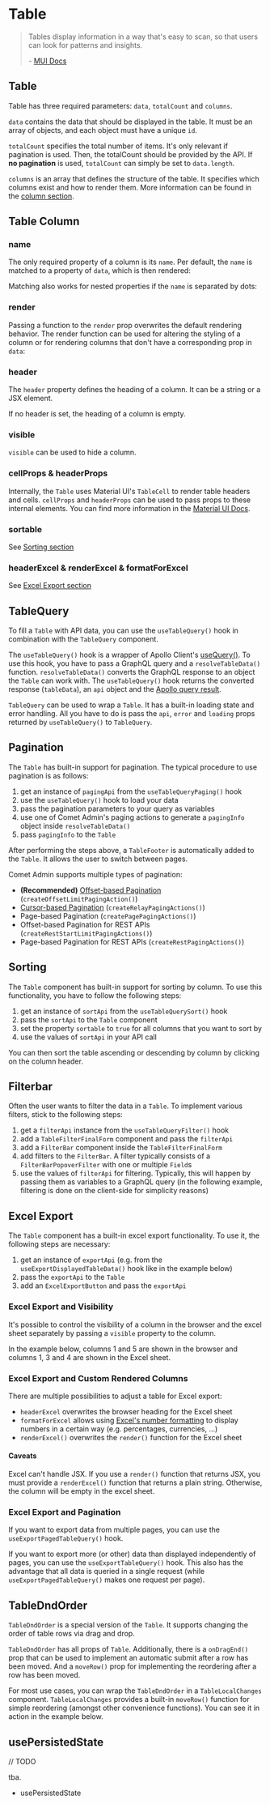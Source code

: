 

<Meta title="Docs/Components/Table" />

# Table

> Tables display information in a way that's easy to scan, so that users can look for patterns and insights.
>
> \- [MUI Docs](https://mui.com/components/tables/)

## Table

<Canvas>
    <Story id="stories-components-table-basic-table--basic-table" />
</Canvas>

Table has three required parameters: `data`, `totalCount` and `columns`.

`data` contains the data that should be displayed in the table. It must be an array of objects, and each object must have a unique `id`.

`totalCount` specifies the total number of items.
It's only relevant if pagination is used. Then, the totalCount should be provided by the API.
If **no pagination** is used, `totalCount` can simply be set to `data.length`.

`columns` is an array that defines the structure of the table.
It specifies which columns exist and how to render them.
More information can be found in the [column section](#table-column).

## Table Column

### name

The only required property of a column is its `name`.
Per default, the `name` is matched to a property of `data`, which is then rendered:

<Canvas>
    <Story id="stories-components-table-table-column-props--table-column-name-prop" />
</Canvas>

Matching also works for nested properties if the `name` is separated by dots:

<Canvas>
    <Story id="stories-components-table-table-column-props--table-column-nested-name-prop" />
</Canvas>

### render

Passing a function to the `render` prop overwrites the default rendering behavior.
The render function can be used for altering the styling of a column or for rendering columns that don't have a corresponding prop in `data`:

<Canvas>
    <Story id="stories-components-table-table-column-props--table-column-render-prop" />
</Canvas>

### header

The `header` property defines the heading of a column.
It can be a string or a JSX element.

If no header is set, the heading of a column is empty.

<Canvas>
    <Story id="stories-components-table-table-column-props--table-column-header-prop" />
</Canvas>

### visible

`visible` can be used to hide a column.

<Canvas>
    <Story id="stories-components-table-table-column-props--table-column-visible-prop" />
</Canvas>

### cellProps & headerProps

Internally, the `Table` uses Material UI's `TableCell` to render table headers and cells.
`cellProps` and `headerProps` can be used to pass props to these internal elements.
You can find more information in the [Material UI Docs](https://v4.mui.com/api/table-cell/).

### sortable

See [Sorting section](#sorting)

### headerExcel & renderExcel & formatForExcel

See [Excel Export section](#excel-export)

## TableQuery

To fill a `Table` with API data, you can use the `useTableQuery()` hook in combination with the
`TableQuery` component.

The `useTableQuery()` hook is a wrapper of Apollo Client's [useQuery()](https://www.apollographql.com/docs/react/data/queries/#usequery-api).
To use this hook, you have to pass a GraphQL query and a `resolveTableData()` function.
`resolveTableData()` converts the GraphQL response to an object the `Table` can work with.
The `useTableQuery()` hook returns the converted response (`tableData`), an `api` object and the [Apollo query result](https://www.apollographql.com/docs/react/data/queries/#result).

`TableQuery` can be used to wrap a `Table`.
It has a built-in loading state and error handling.
All you have to do is pass the `api`, `error` and `loading` props returned by `useTableQuery()` to `TableQuery`.

<Canvas>
    <Story id="stories-components-table-tablequery--tablequery" />
</Canvas>

## Pagination

The `Table` has built-in support for pagination.
The typical procedure to use pagination is as follows:

1. get an instance of `pagingApi` from the `useTableQueryPaging()` hook
2. use the `useTableQuery()` hook to load your data
3. pass the pagination parameters to your query as variables
4. use one of Comet Admin's paging actions to generate a `pagingInfo` object inside `resolveTableData()`
5. pass `pagingInfo` to the `Table`

After performing the steps above, a `TableFooter` is automatically added to the `Table`. It allows the user to switch between pages.

Comet Admin supports multiple types of pagination:

-   **(Recommended)** [Offset-based Pagination](https://betterprogramming.pub/building-apis-a-comparison-between-cursor-and-offset-pagination-88261e3885f8#1c1a) (`createOffsetLimitPagingAction()`)
-   [Cursor-based Pagination](https://betterprogramming.pub/building-apis-a-comparison-between-cursor-and-offset-pagination-88261e3885f8#3cf7) (`createRelayPagingActions()`)
-   Page-based Pagination (`createPagePagingActions()`)
-   Offset-based Pagination for REST APIs (`createRestStartLimitPagingActions()`)
-   Page-based Pagination for REST APIs (`createRestPagingActions()`)

<Canvas>
    <Story id="stories-components-table-pagination-table--pagination-table" />
</Canvas>

## Sorting

The `Table` component has built-in support for sorting by column.
To use this functionality, you have to follow the following steps:

1.  get an instance of `sortApi` from the `useTableQuerySort()` hook
2.  pass the `sortApi` to the `Table` component
3.  set the property `sortable` to `true` for all columns that you want to sort by
4.  use the values of `sortApi` in your API call

You can then sort the table ascending or descending by column by clicking on the column header.

<Canvas>
    <Story id="stories-components-table-sortable-table--sortable-table" />
</Canvas>

## Filterbar

Often the user wants to filter the data in a `Table`.
To implement various filters, stick to the following steps:

1. get a `filterApi` instance from the `useTableQueryFilter()` hook
2. add a `TableFilterFinalForm` component and pass the `filterApi`
3. add a `FilterBar` component inside the `TableFilterFinalForm`
4. add filters to the `FilterBar`. A filter typically consists of a `FilterBarPopoverFilter` with one or multiple `Field`s
5. use the values of `filterApi` for filtering. Typically, this will happen by passing them as variables to a GraphQL query (in the following example, filtering is done on the client-side for simplicity reasons)

<Canvas>
    <Story id="stories-components-table-table-with-filterbar--table-with-filterbar" />
</Canvas>

## Excel Export

The `Table` component has a built-in excel export functionality.
To use it, the following steps are necessary:

1. get an instance of `exportApi` (e.g. from the `useExportDisplayedTableData()` hook like in the example below)
2. pass the `exportApi` to the `Table`
3. add an `ExcelExportButton` and pass the `exportApi`

<Canvas>
    <Story id="stories-components-table-excel-export-table--basic-excel-export-table" />
</Canvas>

### Excel Export and Visibility

It's possible to control the visibility of a column in the browser and the excel sheet separately by passing a `visible` property to the column.

In the example below, columns 1 and 5 are shown in the browser and columns 1, 3 and 4 are shown in the Excel sheet.

<Canvas>
    <Story id="stories-components-table-excel-export-table--excel-export-and-visibility" />
</Canvas>

### Excel Export and Custom Rendered Columns

There are multiple possibilities to adjust a table for Excel export:

-   `headerExcel` overwrites the browser heading for the Excel sheet
-   `formatForExcel` allows using [Excel's number formatting](https://support.microsoft.com/en-us/office/number-format-codes-5026bbd6-04bc-48cd-bf33-80f18b4eae68) to display numbers in a certain way (e.g. percentages, currencies, ...)
-   `renderExcel()` overwrites the `render()` function for the Excel sheet

#### Caveats

Excel can't handle JSX.
If you use a `render()` function that returns JSX, you must provide a `renderExcel()` function that returns a plain string.
Otherwise, the column will be empty in the excel sheet.

<Canvas>
    <Story id="stories-components-table-excel-export-table--excel-export-and-custom-rendered-columns" />
</Canvas>

### Excel Export and Pagination

If you want to export data from multiple pages, you can use the `useExportPagedTableQuery()` hook.

<Canvas>
    <Story id="stories-components-table-excel-export-table--excel-export-and-pagination-useexportpagedtablequery" />
</Canvas>

If you want to export more (or other) data than displayed independently of pages, you can use the `useExportTableQuery()` hook.
This also has the advantage that all data is queried in a single request (while `useExportPagedTableQuery()` makes one request per page).

<Canvas>
    <Story id="stories-components-table-excel-export-table--excel-export-and-pagination-useexporttablequery" />
</Canvas>

## TableDndOrder

`TableDndOrder` is a special version of the `Table`.
It supports changing the order of table rows via drag and drop.

`TableDndOrder` has all props of `Table`.
Additionally, there is a `onDragEnd()` prop that can be used to implement an automatic submit after a row has been moved.
And a `moveRow()` prop for implementing the reordering after a row has been moved.

For most use cases, you can wrap the `TableDndOrder` in a `TableLocalChanges` component.
`TableLocalChanges` provides a built-in `moveRow()` function for simple reordering (amongst other convenience functions).
You can see it in action in the example below.

<Canvas>
    <Story id="stories-components-table-tabledndorder--tabledndorder" />
</Canvas>

## usePersistedState

// TODO

tba.

-   usePersistedState
